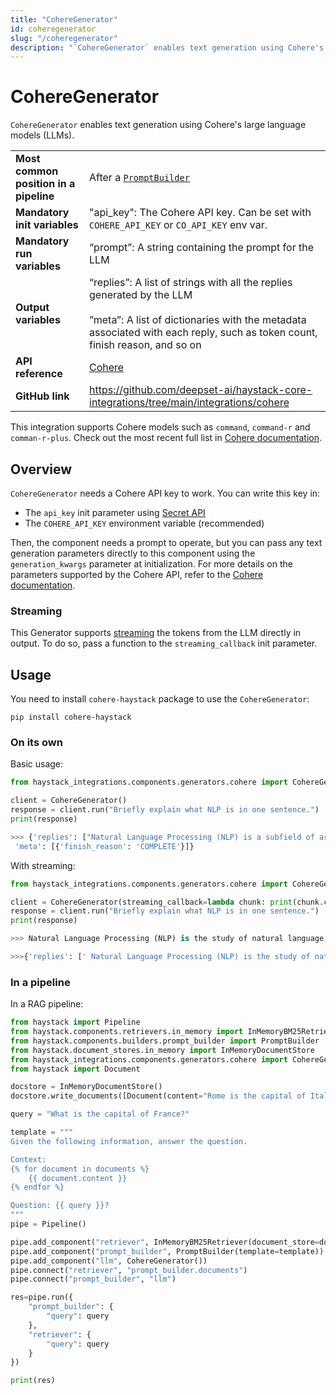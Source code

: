 ```yaml
---
title: "CohereGenerator"
id: coheregenerator
slug: "/coheregenerator"
description: "`CohereGenerator` enables text generation using Cohere's large language models (LLMs)."
---
```


# CohereGenerator

`CohereGenerator` enables text generation using Cohere's large language models (LLMs).

|  |  |
| --- | --- |
| **Most common position in a pipeline** | After a [`PromptBuilder`](/docs/pipeline-components/builders/promptbuilder.mdx) |
| **Mandatory init variables** | "api_key": The Cohere API key. Can be set with `COHERE_API_KEY` or `CO_API_KEY` env var. |
| **Mandatory run variables** | “prompt”: A string containing the prompt for the LLM |
| **Output variables** | “replies”: A list of strings with all the replies generated by the LLM  <br /> <br />”meta”: A list of dictionaries with the metadata associated with each reply, such as token count, finish reason, and so on |
| **API reference** | [Cohere](/reference/integrations-cohere) |
| **GitHub link** | https://github.com/deepset-ai/haystack-core-integrations/tree/main/integrations/cohere |

 This integration supports Cohere models such as `command`, `command-r` and `comman-r-plus`. Check out the most recent full list in [Cohere documentation](https://docs.cohere.com/reference/chat).

## Overview

`CohereGenerator` needs a Cohere API key to work. You can write this key in:

- The `api_key` init parameter using [Secret API](../../concepts/secret-management.mdx)
- The `COHERE_API_KEY` environment variable (recommended)

Then, the component needs a prompt to operate, but you can pass any text generation parameters directly to this component using the `generation_kwargs` parameter at initialization. For more details on the parameters supported by the Cohere API, refer to the [Cohere documentation](https://docs.cohere.com/reference/chat).

### Streaming

This Generator supports [streaming](guides-to-generators/choosing-the-right-generator.mdx#streaming-support) the tokens from the LLM directly in output. To do so, pass a function to the `streaming_callback` init parameter.

## Usage

You need to install `cohere-haystack` package to use the  `CohereGenerator`:

```shell
pip install cohere-haystack
```

### On its own

Basic usage:

```python
from haystack_integrations.components.generators.cohere import CohereGenerator

client = CohereGenerator()
response = client.run("Briefly explain what NLP is in one sentence.")
print(response)

>>> {'replies': ["Natural Language Processing (NLP) is a subfield of artificial intelligence and computational linguistics that focuses on the interaction between computers and human languages..."],
 'meta': [{'finish_reason': 'COMPLETE'}]}
```

With streaming:

```python
from haystack_integrations.components.generators.cohere import CohereGenerator

client = CohereGenerator(streaming_callback=lambda chunk: print(chunk.content, end="", flush=True))
response = client.run("Briefly explain what NLP is in one sentence.")
print(response)

>>> Natural Language Processing (NLP) is the study of natural language and how it can be used to solve problems through computational methods, enabling machines to understand, interpret, and generate human language.

>>>{'replies': [' Natural Language Processing (NLP) is the study of natural language and how it can be used to solve problems through computational methods, enabling machines to understand, interpret, and generate human language.'], 'meta': [{'index': 0, 'finish_reason': 'COMPLETE'}]}

```

### In a pipeline

In a RAG pipeline:

```python
from haystack import Pipeline
from haystack.components.retrievers.in_memory import InMemoryBM25Retriever
from haystack.components.builders.prompt_builder import PromptBuilder
from haystack.document_stores.in_memory import InMemoryDocumentStore
from haystack_integrations.components.generators.cohere import CohereGenerator
from haystack import Document

docstore = InMemoryDocumentStore()
docstore.write_documents([Document(content="Rome is the capital of Italy"), Document(content="Paris is the capital of France")])

query = "What is the capital of France?"

template = """
Given the following information, answer the question.

Context:
{% for document in documents %}
    {{ document.content }}
{% endfor %}

Question: {{ query }}?
"""
pipe = Pipeline()

pipe.add_component("retriever", InMemoryBM25Retriever(document_store=docstore))
pipe.add_component("prompt_builder", PromptBuilder(template=template))
pipe.add_component("llm", CohereGenerator())
pipe.connect("retriever", "prompt_builder.documents")
pipe.connect("prompt_builder", "llm")

res=pipe.run({
    "prompt_builder": {
        "query": query
    },
    "retriever": {
        "query": query
    }
})

print(res)
```
